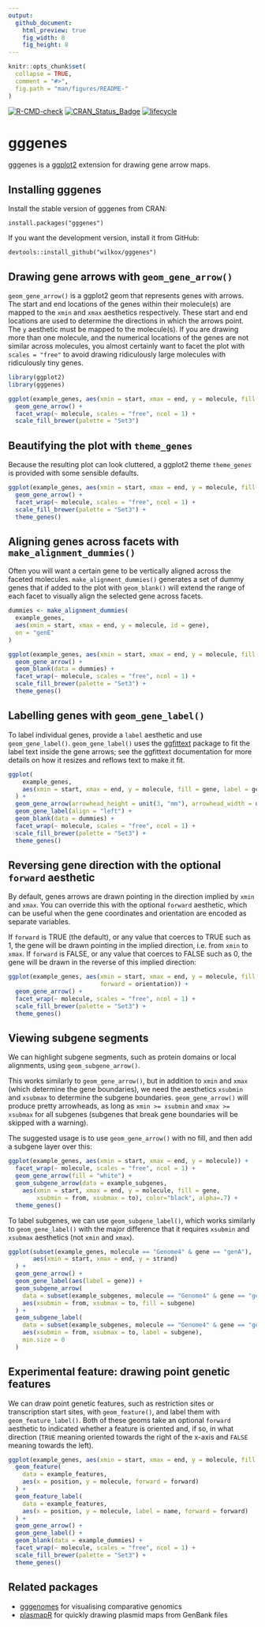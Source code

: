 ```yaml
---
output:
  github_document:
    html_preview: true
    fig_width: 8
    fig_height: 8
---
```


```r
knitr::opts_chunk$set(
  collapse = TRUE,
  comment = "#>",
  fig.path = "man/figures/README-"
)
```

[![R-CMD-check](https://github.com/wilkox/gggenes/workflows/R-CMD-check/badge.svg)](https://github.com/wilkox/gggenes/actions)
[![CRAN_Status_Badge](http://www.r-pkg.org/badges/version/gggenes)](https://cran.r-project.org/package=gggenes)
[![lifecycle](https://img.shields.io/badge/lifecycle-maturing-blue.svg)](https://www.tidyverse.org/lifecycle/#maturing)

# gggenes

gggenes is a [ggplot2](https://ggplot2.tidyverse.org) extension for drawing
gene arrow maps.

## Installing gggenes

Install the stable version of gggenes from CRAN:

`install.packages("gggenes")`

If you want the development version, install it from GitHub:

`devtools::install_github("wilkox/gggenes")`

## Drawing gene arrows with `geom_gene_arrow()`

`geom_gene_arrow()` is a ggplot2 geom that represents genes with arrows. The
start and end locations of the genes within their molecule(s) are mapped to the
`xmin` and `xmax` aesthetics respectively. These start and end locations are
used to determine the directions in which the arrows point. The `y` aesthetic
must be mapped to the molecule(s). If you are drawing more than one molecule,
and the numerical locations of the genes are not similar across molecules, you
almost certainly want to facet the plot with `scales = "free"` to avoid drawing
ridiculously large molecules with ridiculously tiny genes.

```r
library(ggplot2)
library(gggenes)

ggplot(example_genes, aes(xmin = start, xmax = end, y = molecule, fill = gene)) +
  geom_gene_arrow() +
  facet_wrap(~ molecule, scales = "free", ncol = 1) +
  scale_fill_brewer(palette = "Set3")
```

## Beautifying the plot with `theme_genes`

Because the resulting plot can look cluttered, a ggplot2 theme `theme_genes`
is provided with some sensible defaults.

```r
ggplot(example_genes, aes(xmin = start, xmax = end, y = molecule, fill = gene)) +
  geom_gene_arrow() +
  facet_wrap(~ molecule, scales = "free", ncol = 1) +
  scale_fill_brewer(palette = "Set3") +
  theme_genes()
```

## Aligning genes across facets with `make_alignment_dummies()`

Often you will want a certain gene to be vertically aligned across the faceted
molecules. `make_alignment_dummies()` generates a set of dummy genes that if
added to the plot with `geom_blank()` will extend the range of each facet to
visually align the selected gene across facets.

```r
dummies <- make_alignment_dummies(
  example_genes,
  aes(xmin = start, xmax = end, y = molecule, id = gene),
  on = "genE"
)

ggplot(example_genes, aes(xmin = start, xmax = end, y = molecule, fill = gene)) +
  geom_gene_arrow() +
  geom_blank(data = dummies) +
  facet_wrap(~ molecule, scales = "free", ncol = 1) +
  scale_fill_brewer(palette = "Set3") +
  theme_genes()
```

## Labelling genes with `geom_gene_label()`

To label individual genes, provide a `label` aesthetic and use
`geom_gene_label()`. `geom_gene_label()` uses the
[ggfittext](https://github.com/wilkox/ggfittext) package to fit the label text
inside the gene arrows; see the ggfittext documentation for more details on how
it resizes and reflows text to make it fit.

```r
ggplot(
    example_genes,
    aes(xmin = start, xmax = end, y = molecule, fill = gene, label = gene)
  ) +
  geom_gene_arrow(arrowhead_height = unit(3, "mm"), arrowhead_width = unit(1, "mm")) +
  geom_gene_label(align = "left") +
  geom_blank(data = dummies) +
  facet_wrap(~ molecule, scales = "free", ncol = 1) +
  scale_fill_brewer(palette = "Set3") +
  theme_genes()
```

## Reversing gene direction with the optional `forward` aesthetic

By default, genes arrows are drawn pointing in the direction implied by `xmin`
and `xmax`. You can override this with the optional `forward` aesthetic, which
can be useful when the gene coordinates and orientation are encoded as separate
variables.

If `forward` is TRUE (the default), or any value that coerces to TRUE such as
1, the gene will be drawn pointing in the implied direction, i.e. from `xmin`
to `xmax`. If `forward` is FALSE, or any value that coerces to FALSE such as
0, the gene will be drawn in the reverse of this implied direction:

```r
ggplot(example_genes, aes(xmin = start, xmax = end, y = molecule, fill = gene, 
                          forward = orientation)) +
  geom_gene_arrow() +
  facet_wrap(~ molecule, scales = "free", ncol = 1) +
  scale_fill_brewer(palette = "Set3") +
  theme_genes()
```

## Viewing subgene segments

We can highlight subgene segments, such as protein domains or local alignments,
using `geom_subgene_arrow()`.

This works similarly to `geom_gene_arrow()`, but in addition to `xmin` and
`xmax` (which determine the gene boundaries), we need the aesthetics `xsubmin`
and `xsubmax` to determine the subgene boundaries. `geom_gene_arrow()` will
produce pretty arrowheads, as long as `xmin >= xsubmin` and `xmax >= xsubmax`
for all subgenes (subgenes that break gene boundaries will be skipped with a
warning).

The suggested usage is to use `geom_gene_arrow()` with no fill, and then add a
subgene layer over this:

```r
ggplot(example_genes, aes(xmin = start, xmax = end, y = molecule)) +
  facet_wrap(~ molecule, scales = "free", ncol = 1) +
  geom_gene_arrow(fill = "white") +
  geom_subgene_arrow(data = example_subgenes,
    aes(xmin = start, xmax = end, y = molecule, fill = gene,
        xsubmin = from, xsubmax = to), color="black", alpha=.7) +
  theme_genes()
```

To label subgenes, we can use `geom_subgene_label()`, which works similarly to
`geom_gene_label()` with the major difference that it requires `xsubmin` and
`xsubmax` aesthetics (not `xmin` and `xmax`).

```r
ggplot(subset(example_genes, molecule == "Genome4" & gene == "genA"),
       aes(xmin = start, xmax = end, y = strand)
  ) +
  geom_gene_arrow() +
  geom_gene_label(aes(label = gene)) +
  geom_subgene_arrow(
    data = subset(example_subgenes, molecule == "Genome4" & gene == "genA"),
    aes(xsubmin = from, xsubmax = to, fill = subgene)
  ) +
  geom_subgene_label(
    data = subset(example_subgenes, molecule == "Genome4" & gene == "genA"),
    aes(xsubmin = from, xsubmax = to, label = subgene),
    min.size = 0
  )
```

## Experimental feature: drawing point genetic features

We can draw point genetic features, such as restriction sites or transcription
start sites, with `geom_feature()`, and label them with `geom_feature_label()`.
Both of these geoms take an optional `forward` aesthetic to indicated whether a
feature is oriented and, if so, in what direction (`TRUE` meaning oriented
towards the right of the x-axis and `FALSE` meaning towards the left).

```r
ggplot(example_genes, aes(xmin = start, xmax = end, y = molecule, fill = gene, label = gene)) +
  geom_feature(
    data = example_features,
    aes(x = position, y = molecule, forward = forward)
  ) +
  geom_feature_label(
    data = example_features,
    aes(x = position, y = molecule, label = name, forward = forward)
  ) +
  geom_gene_arrow() +
  geom_gene_label() +
  geom_blank(data = example_dummies) +
  facet_wrap(~ molecule, scales = "free", ncol = 1) +
  scale_fill_brewer(palette = "Set3") +
  theme_genes()
```

## Related packages

- [gggenomes](https://thackl.github.io/gggenomes/) for visualising comparative genomics
- [plasmapR](https://github.com/BradyAJohnston/plasmapR) for quickly drawing plasmid maps from GenBank files
